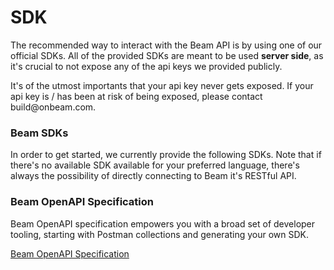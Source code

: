 
# SDK

The recommended way to interact with the Beam API is by using one of our official SDKs. All of the provided SDKs are meant to be used **server side**, as it's crucial to not expose any of the api keys we provided publicly.

<Callout emoji="⚠️">
  It's of the utmost importants that your api key never gets exposed. If your api key is / has been at risk of being exposed, please contact build@onbeam.com.
</Callout>

### Beam SDKs

In order to get started, we currently provide the following SDKs. Note that if there's no available SDK available for your preferred language, there's always the possibility of directly connecting to Beam it's RESTful API.

<Cards>
  <Card
    icon="✅ "
    title="Node.js (Typescript)"
    href="https://github.com/Merit-Circle/beam-node"
  />
  <Card
    icon="✅ "
    title="C# (Restsharp)"
    href="https://github.com/Merit-Circle/beam-csharp"
  />
</Cards>

### Beam OpenAPI Specification
Beam OpenAPI specification empowers you with a broad set of developer tooling, starting with Postman collections and generating your own SDK.

[Beam OpenAPI Specification](https://api.testnet.onbeam.com/api/game-json)
